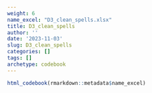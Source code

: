 ```yaml
---
weight: 6
name_excel: "D3_clean_spells.xlsx"
title: D3_clean_spells
author: ''
date: '2023-11-03'
slug: D3_clean_spells
categories: []
tags: []
archetype: codebook
---
```


```r
html_codebook(rmarkdown::metadata$name_excel)
```
